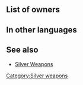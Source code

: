 {{Weapon Infobox
|tagid=SID_ボルガノン
|weaponType=Red Tome
|might=9
|range=2
|effect=
|cost=200
|exclusive=0
|userVersion1=Closed
|userVersion2=Open
|statModifiers=0,9,0,0,0
|next=Bolganone+
|promotionRarity=5
|promotionTier=1
|required=Elfire
|properties=random_all
}}
==List of owners==
{{Skill Hero List}}
==In other languages==
{{OtherLanguages
|japanese=ボルガノン
|german=Bolganone
|spanishEU=Bolganone
|spanishLA=Bolganone
|french=Bolganone
|italian=Bolganone
|chineseTW=火山爆焰
|portuguese=Bolganone
}}
==See also==
* [[Silver Weapons]]
{{Weapons Navbox}}
[[Category:Silver weapons]]